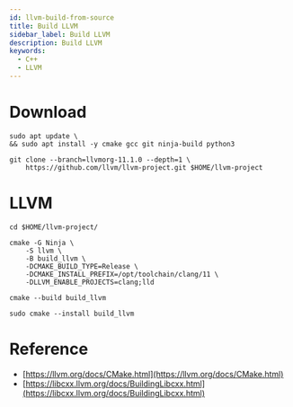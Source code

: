 ```yaml
---
id: llvm-build-from-source
title: Build LLVM
sidebar_label: Build LLVM
description: Build LLVM
keywords:
  - C++
  - LLVM
---
```


# Download

```shell
sudo apt update \
&& sudo apt install -y cmake gcc git ninja-build python3
```

```shell
git clone --branch=llvmorg-11.1.0 --depth=1 \
    https://github.com/llvm/llvm-project.git $HOME/llvm-project
```

# LLVM

```shell
cd $HOME/llvm-project/
```

```shell
cmake -G Ninja \
    -S llvm \
    -B build_llvm \
    -DCMAKE_BUILD_TYPE=Release \
    -DCMAKE_INSTALL_PREFIX=/opt/toolchain/clang/11 \
    -DLLVM_ENABLE_PROJECTS=clang;lld
```

```shell
cmake --build build_llvm
```

```shell
sudo cmake --install build_llvm
```

# Reference

- [https://llvm.org/docs/CMake.html](https://llvm.org/docs/CMake.html)
- [https://libcxx.llvm.org/docs/BuildingLibcxx.html](https://libcxx.llvm.org/docs/BuildingLibcxx.html)
